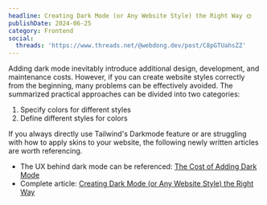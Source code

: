 ```yaml
---
headline: Creating Dark Mode (or Any Website Style) the Right Way 🌞
publishDate: 2024-06-25
category: Frontend
social:
  threads: 'https://www.threads.net/@webdong.dev/post/C8pGTUahsZZ'
---
```


Adding dark mode inevitably introduce additional design, development, and maintenance costs. However, if you can create website styles correctly from the beginning, many problems can be effectively avoided. The summarized practical approaches can be divided into two categories:

1. Specify colors for different styles
2. Define different styles for colors

If you always directly use Tailwind's Darkmode feature or are struggling with how to apply skins to your website, the following newly written articles are worth referencing.

- The UX behind dark mode can be referenced: [The Cost of Adding Dark Mode](https://www.webdong.dev/post/cost-behind-adding-darkmode/)
- Complete article: [Creating Dark Mode (or Any Website Style) the Right Way](https://www.webdong.dev/post/build-theme-the-right-way/)
